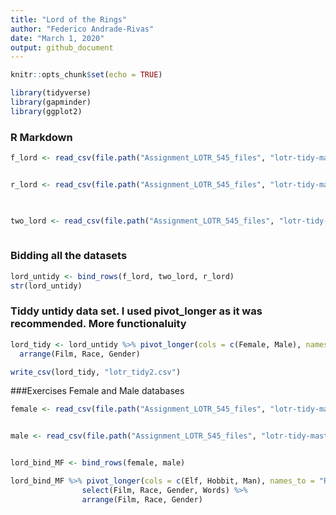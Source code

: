 ```yaml
---
title: "Lord of the Rings"
author: "Federico Andrade-Rivas"
date: "March 1, 2020"
output: github_document
---
```


```r
knitr::opts_chunk$set(echo = TRUE)
```

``` r
library(tidyverse)
library(gapminder)
library(ggplot2)
```


### R Markdown


```r

f_lord <- read_csv(file.path("Assignment_LOTR_545_files", "lotr-tidy-master", "data", "The_Fellowship_Of_The_Ring.csv"))


r_lord <- read_csv(file.path("Assignment_LOTR_545_files", "lotr-tidy-master", "data", "The_Return_Of_The_King.csv")) 
  


two_lord <- read_csv(file.path("Assignment_LOTR_545_files", "lotr-tidy-master", "data", "The_Two_Towers.csv"))  
  
```



### Bidding all the datasets


```r

lord_untidy <- bind_rows(f_lord, two_lord, r_lord)
str(lord_untidy)

```

### Tiddy untidy data set. I used pivot_longer as it was recommended. More functionaluity


```r

lord_tidy <- lord_untidy %>% pivot_longer(cols = c(Female, Male), names_to = "Gender", values_to = "Words") %>% 
  arrange(Film, Race, Gender)


```

```r

write_csv(lord_tidy, "lotr_tidy2.csv")

```

###Exercises Female and Male databases

```r
female <- read_csv(file.path("Assignment_LOTR_545_files", "lotr-tidy-master", "data", "Female.csv"))


male <- read_csv(file.path("Assignment_LOTR_545_files", "lotr-tidy-master", "data", "Male.csv")) 


lord_bind_MF <- bind_rows(female, male)

lord_bind_MF %>% pivot_longer(cols = c(Elf, Hobbit, Man), names_to = "Race", values_to = "Words") %>% 
                select(Film, Race, Gender, Words) %>% 
                arrange(Film, Race, Gender)

```






